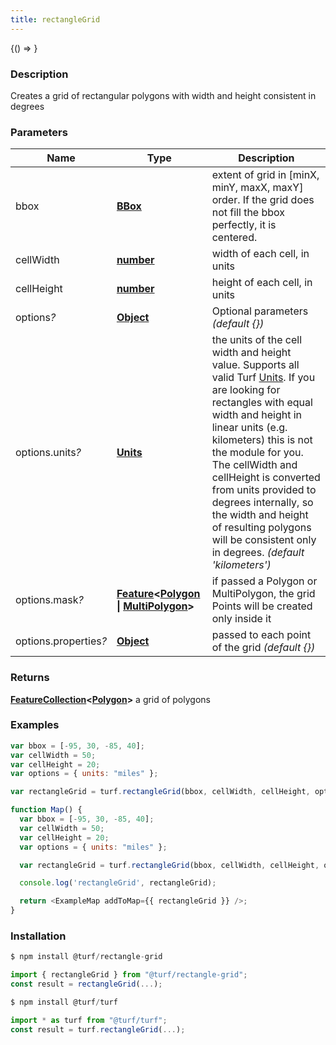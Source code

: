 ```yaml
---
title: rectangleGrid
---
```



<!-- Expose turf as global var for experimenting in the browser console -->

<BrowserOnly>{() => <WindowTurfGlobal turf={turf} />}</BrowserOnly>

### Description

Creates a grid of rectangular polygons with width and height consistent in degrees

### Parameters

| Name                       | Type                                                                                                                                                                                                | Description                                                                                                                                                                                                                                                                                                                                                                                                                                                                                      |
| -------------------------- | --------------------------------------------------------------------------------------------------------------------------------------------------------------------------------------------------- | ------------------------------------------------------------------------------------------------------------------------------------------------------------------------------------------------------------------------------------------------------------------------------------------------------------------------------------------------------------------------------------------------------------------------------------------------------------------------------------------------ |
| bbox                       | **[BBox](https://tools.ietf.org/html/rfc7946#section-5)**                                                                                                                                           | extent of grid in [minX, minY, maxX, maxY] order. If the grid does not fill the bbox perfectly, it is centered.                                                                                                                                                                                                                                                                                                                                                                                  |
| cellWidth                  | **[number](https://developer.mozilla.org/docs/Web/JavaScript/Reference/Global_Objects/Number)**                                                                                                     | width of each cell, in units                                                                                                                                                                                                                                                                                                                                                                                                                                                                     |
| cellHeight                 | **[number](https://developer.mozilla.org/docs/Web/JavaScript/Reference/Global_Objects/Number)**                                                                                                     | height of each cell, in units                                                                                                                                                                                                                                                                                                                                                                                                                                                                    |
| options<i>?</i>            | **[Object](https://developer.mozilla.org/docs/Web/JavaScript/Reference/Global_Objects/Object)**                                                                                                     | Optional parameters _(default \{\})_                                                                                                                                                                                                                                                                                                                                                                                                                                                             |
| options.units<i>?</i>      | **[Units](docs/api/types/Units.mdx)**                                                                                                                                                               | the units of the cell width and height value. Supports all valid Turf [Units](https://github.com/Turfjs/turf/blob/master/packages/turf-helpers/README_UNITS.md). If you are looking for rectangles with equal width and height in linear units (e.g. kilometers) this is not the module for you. The cellWidth and cellHeight is converted from units provided to degrees internally, so the width and height of resulting polygons will be consistent only in degrees. _(default 'kilometers')_ |
| options.mask<i>?</i>       | **[Feature](https://tools.ietf.org/html/rfc7946#section-3.2)\<[Polygon](https://tools.ietf.org/html/rfc7946#section-3.1.6) \| [MultiPolygon](https://tools.ietf.org/html/rfc7946#section-3.1.7)\>** | if passed a Polygon or MultiPolygon, the grid Points will be created only inside it                                                                                                                                                                                                                                                                                                                                                                                                              |
| options.properties<i>?</i> | **[Object](https://developer.mozilla.org/docs/Web/JavaScript/Reference/Global_Objects/Object)**                                                                                                     | passed to each point of the grid _(default \{\})_                                                                                                                                                                                                                                                                                                                                                                                                                                                |

### Returns

**[FeatureCollection](https://tools.ietf.org/html/rfc7946#section-3.3)\<[Polygon](https://tools.ietf.org/html/rfc7946#section-3.1.6)\>** a grid of polygons

### Examples

```javascript
var bbox = [-95, 30, -85, 40];
var cellWidth = 50;
var cellHeight = 20;
var options = { units: "miles" };

var rectangleGrid = turf.rectangleGrid(bbox, cellWidth, cellHeight, options);
```

```javascript live
function Map() {
  var bbox = [-95, 30, -85, 40];
  var cellWidth = 50;
  var cellHeight = 20;
  var options = { units: "miles" };

  var rectangleGrid = turf.rectangleGrid(bbox, cellWidth, cellHeight, options);

  console.log('rectangleGrid', rectangleGrid);

  return <ExampleMap addToMap={{ rectangleGrid }} />;
}
```

### Installation

```javascript
$ npm install @turf/rectangle-grid

import { rectangleGrid } from "@turf/rectangle-grid";
const result = rectangleGrid(...);
```

```javascript
$ npm install @turf/turf

import * as turf from "@turf/turf";
const result = turf.rectangleGrid(...);
```
